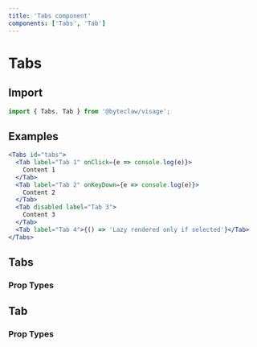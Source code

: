 ```yaml
---
title: 'Tabs component'
components: ['Tabs', 'Tab']
---
```


# Tabs

## Import

```js transpile=false
import { Tabs, Tab } from '@byteclaw/visage';
```

## Examples

```jsx live=true
<Tabs id="tabs">
  <Tab label="Tab 1" onClick={e => console.log(e)}>
    Content 1
  </Tab>
  <Tab label="Tab 2" onKeyDown={e => console.log(e)}>
    Content 2
  </Tab>
  <Tab disabled label="Tab 3">
    Content 3
  </Tab>
  <Tab label="Tab 4">{() => 'Lazy rendered only if selected'}</Tab>
</Tabs>
```

## Tabs

### Prop Types

<PropTypes component="Tabs" />

## Tab

### Prop Types

<PropTypes component="Tab" />
